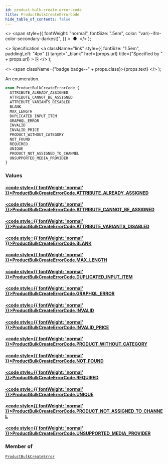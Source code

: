 ```yaml
---
id: product-bulk-create-error-code
title: ProductBulkCreateErrorCode
hide_table_of_contents: false
---
```


  <>
    <span
      style={{
        fontWeight: "normal",
        fontSize: ".5em",
        color: "var(--ifm-color-secondary-darkest)",
      }}
    >
      &nbsp;●&nbsp;
    </span>
  </>
);

  <>
    Specification
    <a
      className="link"
      style={{ fontSize: "1.5em", paddingLeft: "4px" }}
      target="\_blank"
      href={props.url}
      title={"Specified by " + props.url}
    >
      ⎘
    </a>
  </>
);

  <>
    <span className={"badge badge--" + props.class}>{props.text}</span>
  </>
);

An enumeration.

```graphql
enum ProductBulkCreateErrorCode {
  ATTRIBUTE_ALREADY_ASSIGNED
  ATTRIBUTE_CANNOT_BE_ASSIGNED
  ATTRIBUTE_VARIANTS_DISABLED
  BLANK
  MAX_LENGTH
  DUPLICATED_INPUT_ITEM
  GRAPHQL_ERROR
  INVALID
  INVALID_PRICE
  PRODUCT_WITHOUT_CATEGORY
  NOT_FOUND
  REQUIRED
  UNIQUE
  PRODUCT_NOT_ASSIGNED_TO_CHANNEL
  UNSUPPORTED_MEDIA_PROVIDER
}
```

### Values

#### [<code style={{ fontWeight: 'normal' }}>ProductBulkCreateErrorCode.<b>ATTRIBUTE_ALREADY_ASSIGNED</b></code>](#)

>

#### [<code style={{ fontWeight: 'normal' }}>ProductBulkCreateErrorCode.<b>ATTRIBUTE_CANNOT_BE_ASSIGNED</b></code>](#)

>

#### [<code style={{ fontWeight: 'normal' }}>ProductBulkCreateErrorCode.<b>ATTRIBUTE_VARIANTS_DISABLED</b></code>](#)

>

#### [<code style={{ fontWeight: 'normal' }}>ProductBulkCreateErrorCode.<b>BLANK</b></code>](#)

>

#### [<code style={{ fontWeight: 'normal' }}>ProductBulkCreateErrorCode.<b>MAX_LENGTH</b></code>](#)

>

#### [<code style={{ fontWeight: 'normal' }}>ProductBulkCreateErrorCode.<b>DUPLICATED_INPUT_ITEM</b></code>](#)

>

#### [<code style={{ fontWeight: 'normal' }}>ProductBulkCreateErrorCode.<b>GRAPHQL_ERROR</b></code>](#)

>

#### [<code style={{ fontWeight: 'normal' }}>ProductBulkCreateErrorCode.<b>INVALID</b></code>](#)

>

#### [<code style={{ fontWeight: 'normal' }}>ProductBulkCreateErrorCode.<b>INVALID_PRICE</b></code>](#)

>

#### [<code style={{ fontWeight: 'normal' }}>ProductBulkCreateErrorCode.<b>PRODUCT_WITHOUT_CATEGORY</b></code>](#)

>

#### [<code style={{ fontWeight: 'normal' }}>ProductBulkCreateErrorCode.<b>NOT_FOUND</b></code>](#)

>

#### [<code style={{ fontWeight: 'normal' }}>ProductBulkCreateErrorCode.<b>REQUIRED</b></code>](#)

>

#### [<code style={{ fontWeight: 'normal' }}>ProductBulkCreateErrorCode.<b>UNIQUE</b></code>](#)

>

#### [<code style={{ fontWeight: 'normal' }}>ProductBulkCreateErrorCode.<b>PRODUCT_NOT_ASSIGNED_TO_CHANNEL</b></code>](#)

>

#### [<code style={{ fontWeight: 'normal' }}>ProductBulkCreateErrorCode.<b>UNSUPPORTED_MEDIA_PROVIDER</b></code>](#)

>

### Member of

[`ProductBulkCreateError`](../../../api-reference/miscellaneous/objects/product-bulk-create-error) <Badge class="secondary" text="object"/>
